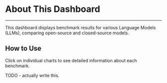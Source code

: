 # About This Dashboard
---

This dashboard displays benchmark results for various Language Models (LLMs), comparing open-source and closed-source models.


## How to Use

Click on individual charts to see detailed information about each benchmark.

TODO - actually write this.

